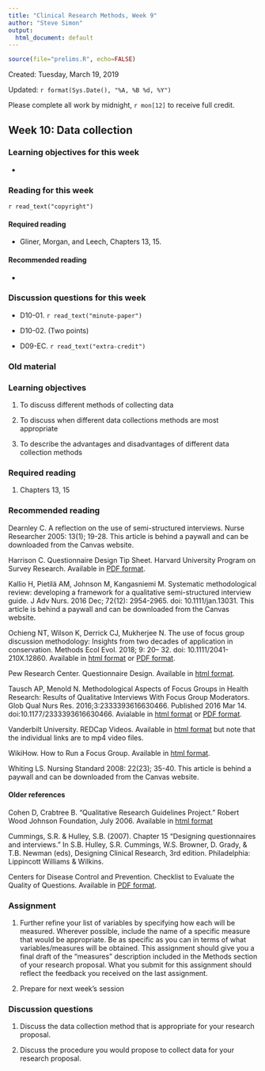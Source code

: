 ```yaml
---
title: "Clinical Research Methods, Week 9"
author: "Steve Simon"
output:
  html_document: default
---
```


```r
source(file="prelims.R", echo=FALSE)
```

Created: Tuesday, March 19, 2019

Updated: `r format(Sys.Date(), "%A, %B %d, %Y")`

Please complete all work by midnight, `r mon[12]` to receive full credit.

## Week 10: Data collection

### Learning objectives for this week

* 

### Reading for this week

`r read_text("copyright")`

#### Required reading

* Gliner, Morgan, and Leech, Chapters 13, 15.

#### Recommended reading

* 

### Discussion questions for this week

* D10-01. `r read_text("minute-paper")`

* D10-02. (Two points) 

* D09-EC. `r read_text("extra-credit")`

### Old material

### Learning objectives

1. To discuss different methods of collecting data

2. To discuss when different data collections methods are most appropriate

3. To describe the advantages and disadvantages of different data collection methods

### Required reading

1. Chapters 13, 15

### Recommended reading

Dearnley C. A reflection on the use of semi-structured interviews. Nurse Researcher 2005: 13(1); 19-28. This article is behind a paywall and can be downloaded from the Canvas website.

Harrison C. Questionnaire Design Tip Sheet. Harvard University Program on Survey Research. Available in [PDF format](https://psr.iq.harvard.edu/files/psr/files/PSRQuestionnaireTipSheet_0.pdf).

Kallio H, Pietilä AM, Johnson M, Kangasniemi M. Systematic methodological review: developing a framework for a qualitative semi-structured interview guide. J Adv Nurs. 2016 Dec; 72(12): 2954-2965. doi: 10.1111/jan.13031. This article is behind a paywall and can be downloaded from the Canvas website.

Ochieng NT, Wilson K, Derrick CJ, Mukherjee N. The use of focus group discussion methodology: Insights from two decades of application in conservation. Methods Ecol Evol. 2018; 9: 20– 32. doi: 10.1111/2041-210X.12860. Available in [html format](https://doi.org/10.1111/2041-210X.12860) or [PDF format](https://besjournals.onlinelibrary.wiley.com/doi/epdf/10.1111/2041-210X.12860).

Pew Research Center. Questionnaire Design. Available in [html format](https://www.pewresearch.org/methods/u-s-survey-research/questionnaire-design/).

Tausch AP, Menold N. Methodological Aspects of Focus Groups in Health Research: Results of Qualitative Interviews With Focus Group Moderators. Glob Qual Nurs Res. 2016;3:2333393616630466. Published 2016 Mar 14. doi:10.1177/2333393616630466. Avialable in [html format](https://www.ncbi.nlm.nih.gov/pmc/articles/PMC5342644/) or [PDF format](https://www.ncbi.nlm.nih.gov/pmc/articles/PMC5342644/pdf/10.1177_2333393616630466.pdf).

Vanderbilt University. REDCap Videos. Available in [html format](https://projectredcap.org/resources/videos/) but note that the individual links are to mp4 video files.

WikiHow. How to Run a Focus Group. Available in [html format](https://www.wikihow.com/Run-a-Focus-Group).

Whiting LS. Nursing Standard 2008: 22(23); 35-40. This article is behind a paywall and can be downloaded from the Canvas website.


#### Older references

Cohen D, Crabtree B. "Qualitative Research Guidelines Project." Robert Wood Johnson Foundation, July 2006. Available in [html format](http://www.qualres.org/HomeFocu-3647.html)

Cummings, S.R. & Hulley, S.B. (2007). Chapter 15 "Designing questionnaires and interviews." In S.B. Hulley, S.R. Cummings, W.S. Browner, D. Grady, & T.B. Newman (eds), Designing Clinical Research, 3rd edition. Philadelphia: Lippincott Williams & Wilkins.

Centers for Disease Control and Prevention. Checklist to Evaluate the Quality of Questions. Available in [PDF format](https://www.cdc.gov/healthyyouth/evaluation/pdf/brief15.pdf).

### Assignment

1. Further refine your list of variables by specifying how each will be measured. Wherever possible, include the name of a specific measure that would be appropriate. Be as specific as you can in terms of what variables/measures will be obtained. This assignment should give you a final draft of the "measures" description included in the Methods section of your research proposal. What you submit for this assignment should reflect the feedback you received on the last assignment.

2. Prepare for next week's session

### Discussion questions

1. Discuss the data collection method that is appropriate for your research proposal.

2. Discuss the procedure you would propose to collect data for your research proposal.


